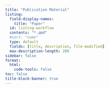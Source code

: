 ```yaml
---
title: "Publication Material"
listing:
  field-display-names:
    title: "Paper"
  id: listing-workflow
  contents: "*.qmd"
  #sort: "name"
  type: default
  fields: [title, description, file-modified]
  max-description-length: 200
sidebar: false
format:
  html:
    code-tools: false
toc: false
title-block-banner: true
---
```

